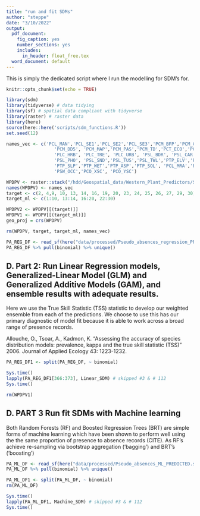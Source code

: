 ```yaml
---
title: "run and fit SDMs"
author: "steppe"
date: "3/10/2022"
output:
  pdf_document:
    fig_caption: yes
    number_sections: yes
    includes:
      in_header: float_free.tex
  word_document: default
---
```


\tableofcontents 
\listoffigures
\listoftables


This is simply the dedicated script where I run the modelling for SDM's for. 

```r
knitr::opts_chunk$set(echo = TRUE)
```

```r
library(sdm) 
library(tidyverse) # data tidying
library(sf) # spatial data compliant with tidyverse
library(raster) # raster data
library(here)
source(here::here('scripts/sdm_functions.R'))
set.seed(12)
```

```r
names_vec <- c('PCL_MAN','PCL_SE1','PCL_SE2','PCL_SE3','PCM_BFP','PCM_CMD',
                  'PCM_DD5', 'PCM_MAP','PCM_PAS','PCM_TD','PCT_ECO','PCT_EFW',
                  'PLC_HRB', 'PLC_TRE', 'PLC_URB', 'PSL_BDR', 'PSL_CAR', 
                  'PSL_PHO', 'PSL_SND','PSL_TUS','PSL_TWL','PTP_ELV','PTP_RLV',
                  'PTP_SLP','PTP_WET','PTP_ASP','PTP_SOL', 'PCL_MRA','PSW_DIS',
                  'PSW_OCC','PCO_XSC', 'PCO_YSC')

WPDPV <- raster::stack("/hdd/Geospatial_data/Western_Plant_Predictors/SoRo_wppr_vers_two.tif")
names(WPDPV) <- names_vec
target <- c(2, 4,9, 10, 13, 14, 16, 19, 20, 23, 24, 25, 26, 27, 29, 30)
target_ml <- c(1:10, 13:14, 16:20, 22:30)

WPDPV2 <- WPDPV[[(target)]]
WPDPV1 <- WPDPV[[(target_ml)]]
geo_proj = crs(WPDPV)

rm(WPDPV, target, target_ml, names_vec)
```

```r
PA_REG_DF <- read_sf(here("data/processed/Pseudo_absences_regression_PREDICTED.shp"))
PA_REG_DF %>% pull(binomial) %>% unique()
```

## D. Part 2: Run Linear Regression models, Generalized-Linear Model (GLM) and Generalized Additive Models (GAM), and ensemble results with adequate results.

Here we use the True Skill Statistic (TSS) statistic to develop our weighted ensemble from each of the predictions. We choose to use this has our primary diagnostic of model fit because it is able to work across a broad range of presence records. 

Allouche, O., Tsoar, A., Kadmon, K. "Assessing the accuracy of species distribution models: prevalence, kappa and the true skill statistic (TSS)" 2006. Journal of Applied Ecology 43: 1223-1232. 
```r

PA_REG_DF1 <- split(PA_REG_DF, ~ binomial)

Sys.time()
lapply(PA_REG_DF1[366:373], Linear_SDM) # skipped #3 & # 112
Sys.time()

```

```r
rm(WPDPV1)
```


## D. PART 3 Run fit SDMs with Machine learning

Both Random Forests (RF) and Boosted Regression Trees (BRT) are simple forms of machine learning which have been shown to perform well using the the same proportion of presence to absence records (CITE). As RF's achieve re-sampling via bootstrap aggregation ('bagging') and BRT's ('boosting') 

```r
PA_ML_DF <- read_sf(here("data/processed/Pseudo_absences_ML_PREDICTED.shp"))
PA_ML_DF %>% pull(binomial) %>% unique()
```

```r

PA_ML_DF1 <- split(PA_ML_DF, ~ binomial)
rm(PA_ML_DF)

Sys.time() 
lapply(PA_ML_DF1, Machine_SDM) # skipped #3 & # 112
Sys.time()

```




